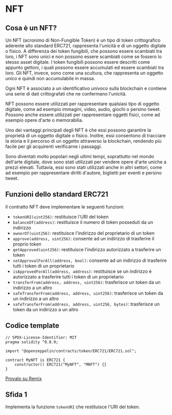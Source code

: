 # NFT

## Cosa è un NFT?

Un NFT (acronimo di Non-Fungible Token) è un tipo di token crittografico aderente allo standard ERC721, rappresenta l'unicità e di un oggetto digitale o fisico. A differenza dei token fungibili, che possono essere scambiati tra loro, i NFT sono unici e non possono essere scambiati come se fossero lo stesso asset digitale. I token fungibili possono essere descritti come appunto gettoni, i quali possono essere accumulati ed essere scambiati tra loro. Gli NFT, invece, sono come una scultura, che rappresenta un oggetto unico e quindi non accumulabile in massa.

Ogni NFT è associato a un identificativo univoco sulla blockchain e contiene una serie di dati crittografati che ne confermano l'unicità.

NFT possono essere utilizzati per rappresentare qualsiasi tipo di oggetto digitale, come ad esempio immagini, video, audio, giochi o persino tweet. Possono anche essere utilizzati per rappresentare oggetti fisici, come ad esempio opere d'arte o memorabilia.

Uno dei vantaggi principali degli NFT è che essi possono garantire la proprietà di un oggetto digitale o fisico. Inoltre, essi consentono di tracciare la storia e il percorso di un oggetto attraverso la blockchain, rendendo più facile per gli acquirenti verificarne i passaggi.

Sono diventati molto popolari negli ultimi tempi, soprattutto nel mondo dell'arte digitale, dove sono stati utilizzati per vendere opere d'arte uniche a prezzi elevati. Tuttavia, essi sono stati utilizzati anche in altri settori, come ad esempio per rappresentare diritti d'autore, biglietti per eventi e persino tweet.

## Funzioni dello standard ERC721

Il contratto NFT deve implementare le seguenti funzioni:

- `tokenURI(uint256)`: restituisce l'URI del token
- `balanceOf(address)`: restituisce il numero di token posseduti da un indirizzo
- `ownerOf(uint256)`: restituisce l'indirizzo del proprietario di un token
- `approve(address, uint256)`: consente ad un indirizzo di trasferire il proprio token
- `getApproved(uint256)`: restituisce l'indirizzo autorizzato a trasferire un token
- `setApprovalForAll(address, bool)`: consente ad un indirizzo di trasferire tutti i token di un proprietario
- `isApprovedForAll(address, address)`: restituisce se un indirizzo è autorizzato a trasferire tutti i token di un proprietario
- `transferFrom(address, address, uint256)`: trasferisce un token da un indirizzo a un altro
- `safeTransferFrom(address, address, uint256)`: trasferisce un token da un indirizzo a un altro
- `safeTransferFrom(address, address, uint256, bytes)`: trasferisce un token da un indirizzo a un altro

## Codice template

```solidity filename="Nft.sol" copy
// SPDX-License-Identifier: MIT
pragma solidity ^0.8.9;

import "@openzeppelin/contracts/token/ERC721/ERC721.sol";

contract MyNFT is ERC721 {
    constructor() ERC721("MyNFT", "MNFT") {}
}

```

[Provalo su Remix](https://remix.ethereum.org/#code=Ly8gU1BEWC1MaWNlbnNlLUlkZW50aWZpZXI6IE1JVApwcmFnbWEgc29saWRpdHkgXjAuOC45OwoKaW1wb3J0ICJAb3BlbnplcHBlbGluL2NvbnRyYWN0c0A0LjguMC90b2tlbi9FUkM3MjEvRVJDNzIxLnNvbCI7Cgpjb250cmFjdCBNeU5GVCBpcyBFUkM3MjEgewogICAgY29uc3RydWN0b3IoKSBFUkM3MjEoIk15TkZUIiwgIk1ORlQiKSB7fQp9Cg)

## Sfida 1

Implementa la funzione `tokenURI` che restituisce l'URI del token.
